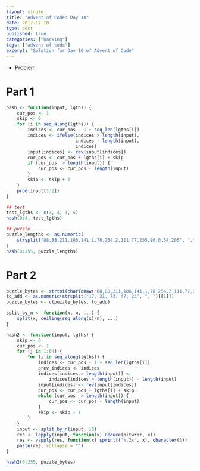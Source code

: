 ```yaml
---
layout: single
title: "Advent of Code: Day 10"
date: 2017-12-10
type: post
published: true
categories: ["Hacking"]
tags: ["advent of code"]
excerpt: "Solution for Day 10 of Advent of Code"
---
```


* [Problem](https://adventofcode.com/2017/day/10)

# Part 1


```r


hash <- function(input, lgths) {
    cur_pos <- 1
    skip <- 0
    for (i in seq_along(lgths)) {
        indices <- cur_pos - 1 + seq_len(lgths[i])
        indices <- ifelse(indices > length(input),
                          indices - length(input),
                          indices)
        input[indices] <- rev(input[indices])
        cur_pos <- cur_pos + lgths[i] + skip
        if (cur_pos  > length(input)) {
            cur_pos <- cur_pos - length(input)
        }
        skip <- skip + 1
    }
    prod(input[1:2])
}

## test
test_lgths <- c(3, 4, 1, 5)
hash(0:4, test_lgths)

## puzzle
puzzle_lengths <- as.numeric(
    strsplit("88,88,211,106,141,1,78,254,2,111,77,255,90,0,54,205", ",")[[1]]
)
hash(0:255, puzzle_lengths)


```

# Part 2

```r
puzzle_bytes <- strtoi(charToRaw("88,88,211,106,141,1,78,254,2,111,77,255,90,0,54,205"), 16L)
to_add <- as.numeric(strsplit("17, 31, 73, 47, 23", ", ")[[1]])
puzzle_bytes <- c(puzzle_bytes, to_add)

split_by_n <- function(x, n, ...) {
    split(x, ceiling(seq_along(x)/n), ...) 
}

hash2 <- function(input, lgths) {
    skip <- 0
    cur_pos <- 1
    for (j in 1:64) {
        for (i in seq_along(lgths)) {
            indices <- cur_pos - 1 + seq_len(lgths[i])
            prev_indices <- indices
            indices[indices > length(input)] <-
                indices[indices > length(input)] - length(input)
            input[indices] <- rev(input[indices])
            cur_pos <- cur_pos + lgths[i] + skip
            while (cur_pos  > length(input)) {
                cur_pos <- cur_pos - length(input)
            }
            skip <- skip + 1
        }
    }
    input <- split_by_n(input, 16)
    res <- lapply(input, function(x) Reduce(bitwXor, x))
    res <- vapply(res, function(x) sprintf("%.2x", x), character(1))
    paste(res, collapse = "")    
}

hash2(0:255, puzzle_bytes)
```
